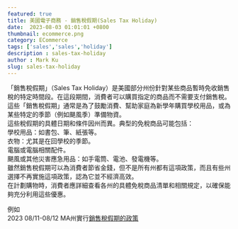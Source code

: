 ```yaml
---
featured: true
title: 美國電子商務 - 銷售稅假期(Sales Tax Holiday)
date:  2023-08-03 01:01:01 +0800
thumbnail: ecommerce.png
category: ECommerce
tags: ['sales','sales','holiday']
description : sales-tax-holiday
author : Mark Ku
slug: sales-tax-holiday
---
```

「銷售稅假期」（Sales Tax Holiday）是美國部分州份針對某些商品暫時免收銷售稅的特定時間段。在這段期間，消費者可以購買指定的商品而不需要支付銷售稅。這些「銷售稅假期」通常是為了鼓勵消費、幫助家庭為新學年購買學校用品，或為某些特定的季節（例如颶風季）準備物資。  
這些稅假期的具體日期和條件因州而異。典型的免稅商品可能包括：  
學校用品：如書包、筆、紙張等。  
衣物：尤其是在回學校的季節。  
電腦或電腦相關配件。  
颶風或其他災害應急用品：如手電筒、電池、發電機等。  
雖然銷售稅假期可以為消費者節省金錢，但不是所有州都有這項政策，而且有些州選擇不再實施這項政策，認為它並不經濟高效。  
在計劃購物時，消費者應詳細查看各州的具體免稅商品清單和相關規定，以確保能夠充分利用這些優惠。  

例如  
2023 08/11-08/12 MA州實行[銷售稅假期的政策](https://www.mass.gov/info-details/sales-tax-holiday-frequently-asked-questions?fbclid=IwAR1CncvrtHrXl4WCZqKTHH-RizzxOBwWOE1vRfXCDhgPpPhHVjfF1PWPZk8#do-you-qualify?-)

